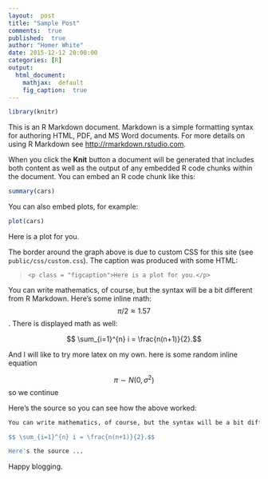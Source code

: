```yaml
---
layout:  post
title: "Sample Post"
comments:  true
published:  true
author: "Homer White"
date: 2015-12-12 20:00:00
categories: [R]
output:
  html_document:
    mathjax:  default
    fig_caption:  true
---
```




```r
library(knitr)
```



This is an R Markdown document. Markdown is a simple formatting syntax for authoring HTML, PDF, and MS Word documents. For more details on using R Markdown see <http://rmarkdown.rstudio.com>.

When you click the **Knit** button a document will be generated that includes both content as well as the output of any embedded R code chunks within the document. You can embed an R code chunk like this:


```r
summary(cars)
```

You can also embed plots, for example: 


```r
plot(cars)
```

<p class = "figcaption">Here is a plot for you.</p>

The border around the graph above is due to custom CSS for this site (see `public/css/custom.css`).  The caption was produced with some HTML:

> `<p class = "figcaption">Here is a plot for you.</p>`

You can write mathematics, of course, but the syntax will be a bit different from R Markdown.  Here's some inline math:  $$\pi/2 \approx 1.57$$.  There is displayed math as well:

$$ \sum_{i=1}^{n} i = \frac{n(n+1)}{2}.$$



And I will like to try more latex on my own. here is some random inline equation

$$\pi\sim N(0,\sigma^2)$$ so we continue 

Here's the source so you can see how the above worked:

```r
You can write mathematics, of course, but the syntax will be a bit different from R Markdown.  Here's some inline math:  $$ \pi/2 \approx 1.57 $$.  There is displayed math as well:

$$ \sum_{i=1}^{n} i = \frac{n(n+1)}{2}.$$

Here's the source ...
```

Happy blogging.